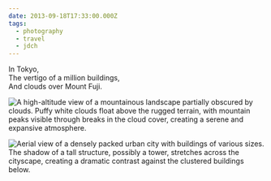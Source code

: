 ```yaml
---
date: 2013-09-18T17:33:00.000Z
tags:
  - photography
  - travel
  - jdch
---
```

In Tokyo,<br/>
The vertigo of a million buildings,<br/>
And clouds over Mount Fuji.

![A high-altitude view of a mountainous landscape partially obscured by clouds. Puffy white clouds float above the rugged terrain, with mountain peaks visible through breaks in the cloud cover, creating a serene and expansive atmosphere.](/assets/photos/20130921-IMG_1165.jpg)

![Aerial view of a densely packed urban city with buildings of various sizes. The shadow of a tall structure, possibly a tower, stretches across the cityscape, creating a dramatic contrast against the clustered buildings below.](/assets/photos/20130918-IMG_0081.jpg)